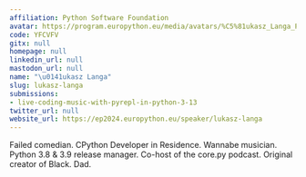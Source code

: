 ```yaml
---
affiliation: Python Software Foundation
avatar: https://program.europython.eu/media/avatars/%C5%81ukasz_Langa_Portret_2021.10_Prawy_profil_VNI4Aj1.jpeg
code: YFCVFV
gitx: null
homepage: null
linkedin_url: null
mastodon_url: null
name: "\u0141ukasz Langa"
slug: lukasz-langa
submissions:
- live-coding-music-with-pyrepl-in-python-3-13
twitter_url: null
website_url: https://ep2024.europython.eu/speaker/lukasz-langa
---
```


Failed comedian. CPython Developer in Residence. Wannabe musician. Python 3.8 & 3.9 release manager. Co-host of the core.py podcast. Original creator of Black. Dad.